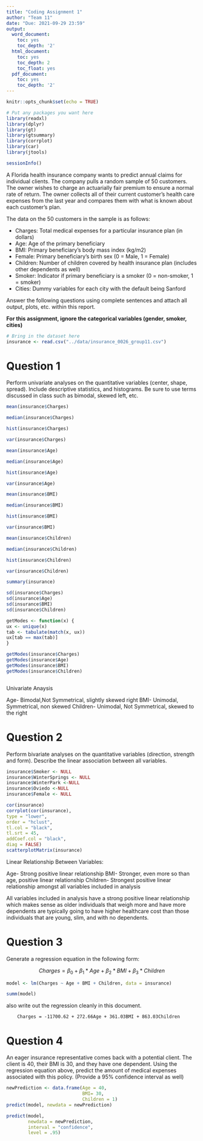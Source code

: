 ```yaml
---
title: "Coding Assignment 1"
author: "Team 11"
date: "Due: 2021-09-29 23:59"
output:
  word_document:
    toc: yes
    toc_depth: '2'
  html_document:
    toc: yes
    toc_depth: 2
    toc_float: yes
  pdf_document:
    toc: yes
    toc_depth: '2'
---
```


```r
knitr::opts_chunk$set(echo = TRUE)
```

```r
# Put any packages you want here
library(readxl)
library(dplyr) 
library(gt) 
library(gtsummary) 
library(corrplot) 
library(car) 
library(jtools)

sessionInfo()
```


A Florida health insurance company wants to predict annual claims for individual clients. The company pulls a random sample of 50 customers. The owner wishes to charge an actuarially fair premium to ensure a normal rate of return. The owner collects all of their current customer’s health care expenses from the last year and compares them with what is known about each customer’s plan. 

The data on the 50 customers in the sample is as follows:

-	Charges: Total medical expenses for a particular insurance plan (in dollars)
-	Age: Age of the primary beneficiary
-	BMI: Primary beneficiary’s body mass index (kg/m2)
-	Female: Primary beneficiary’s birth sex (0 = Male, 1 = Female)
-	Children: Number of children covered by health insurance plan (includes other dependents as well)
-	Smoker: Indicator if primary beneficiary is a smoker (0 = non-smoker, 1 = smoker)
-	Cities: Dummy variables for each city with the default being Sanford

Answer the following questions using complete sentences and attach all output, plots, etc. within this report.


**For this assignment, ignore the categorical variables (gender, smoker, cities)**

```r
# Bring in the dataset here
insurance <- read.csv("../data/insurance_0026_group11.csv")


```



# Question 1

Perform univariate analyses on the quantitative variables (center, shape, spread). Include descriptive statistics, and histograms. Be sure to use terms discussed in class such as bimodal, skewed left, etc.

```r
mean(insurance$Charges)

median(insurance$Charges)

hist(insurance$Charges)

var(insurance$Charges)

mean(insurance$Age)

median(insurance$Age)

hist(insurance$Age)

var(insurance$Age)

mean(insurance$BMI)

median(insurance$BMI)

hist(insurance$BMI)

var(insurance$BMI)

mean(insurance$Children)

median(insurance$Children)

hist(insurance$Children)

var(insurance$Children)

summary(insurance)

sd(insurance$Charges)
sd(insurance$Age)
sd(insurance$BMI)
sd(insurance$Children)

getModes <- function(x) {
ux <- unique(x)
tab <- tabulate(match(x, ux))
ux[tab == max(tab)]
}

getModes(insurance$Charges)
getModes(insurance$Age)
getModes(insurance$BMI)
getModes(insurance$Children)



```
Univariate Anaysis

Age- Bimodal,Not Symmetrical, slightly skewed right
BMI- Unimodal, Symmetrical, non skewed
Children- Unimodal, Not Symmetrical, skewed to the right

# Question 2

Perform bivariate analyses on the quantitative variables (direction, strength and form). Describe the linear association between all variables. 

```r
insurance$Smoker <- NULL
insurance$WinterSprings <- NULL
insurance$WinterPark <-NULL
insurance$Oviedo <-NULL
insurance$Female <- NULL

cor(insurance)
corrplot(cor(insurance),
type = "lower",
order = "hclust",
tl.col = "black",
tl.srt = 45,
addCoef.col = "black",
diag = FALSE)
scatterplotMatrix(insurance)

```
Linear Relationship Between Variables:

Age- Strong positive linear relationship
BMI- Stronger, even more so than age, positive linear relationship
Children- Strongest positive linear relationship amongst all variables included in analysis

All variables included in analysis have a strong positive linear relationship which makes sense as older individuals that weigh more and have more dependents are typically going to have higher healthcare cost than those individuals that are young, slim, and with no dependents. 

# Question 3

Generate a regression equation in the following form:

$$Charges = \beta_{0}+\beta_{1}*Age+\beta_{2}*BMI+\beta_{3}*Children$$

```r
model <- lm(Charges ~ Age + BMI + Children, data = insurance)

summ(model)
```

also write out the regression cleanly in this document.

        Charges = -11700.62 + 272.66Age + 361.03BMI + 863.03Children

# Question 4

An eager insurance representative comes back with a potential client. The client is 40, their BMI is 30, and they have one dependent. Using the regression equation above, predict the amount of medical expenses associated with this policy. (Provide a 95% confidence interval as well)


```r
newPrediction <- data.frame(Age = 40,
                            BMI= 30,
                            Children = 1)
predict(model, newdata = newPrediction)

predict(model, 
        newdata = newPrediction, 
        interval = "confidence",
        level = .95)

```